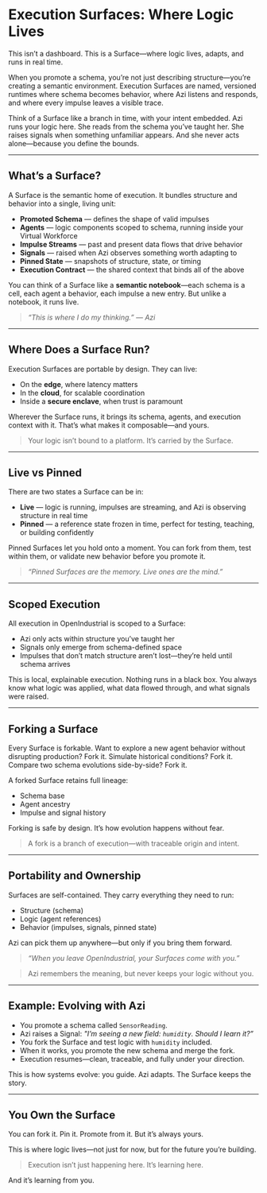 # Execution Surfaces: Where Logic Lives

This isn’t a dashboard. This is a Surface—where logic lives, adapts, and runs in real time.

When you promote a schema, you’re not just describing structure—you’re creating a semantic environment. Execution Surfaces are named, versioned runtimes where schema becomes behavior, where Azi listens and responds, and where every impulse leaves a visible trace.

Think of a Surface like a branch in time, with your intent embedded. Azi runs your logic here. She reads from the schema you’ve taught her. She raises signals when something unfamiliar appears. And she never acts alone—because you define the bounds.

---

## What’s a Surface?

A Surface is the semantic home of execution. It bundles structure and behavior into a single, living unit:
- **Promoted Schema** — defines the shape of valid impulses
- **Agents** — logic components scoped to schema, running inside your Virtual Workforce
- **Impulse Streams** — past and present data flows that drive behavior
- **Signals** — raised when Azi observes something worth adapting to
- **Pinned State** — snapshots of structure, state, or timing
- **Execution Contract** — the shared context that binds all of the above

You can think of a Surface like a **semantic notebook**—each schema is a cell, each agent a behavior, each impulse a new entry. But unlike a notebook, it runs live.

> _“This is where I do my thinking.” — Azi_

---

## Where Does a Surface Run?

Execution Surfaces are portable by design. They can live:
- On the **edge**, where latency matters
- In the **cloud**, for scalable coordination
- Inside a **secure enclave**, when trust is paramount

Wherever the Surface runs, it brings its schema, agents, and execution context with it. That’s what makes it composable—and yours.

> Your logic isn’t bound to a platform. It’s carried by the Surface.

---

## Live vs Pinned

There are two states a Surface can be in:

- **Live** — logic is running, impulses are streaming, and Azi is observing structure in real time
- **Pinned** — a reference state frozen in time, perfect for testing, teaching, or building confidently

Pinned Surfaces let you hold onto a moment. You can fork from them, test within them, or validate new behavior before you promote it.

> _“Pinned Surfaces are the memory. Live ones are the mind.”_

---

## Scoped Execution

All execution in OpenIndustrial is scoped to a Surface:
- Azi only acts within structure you’ve taught her
- Signals only emerge from schema-defined space
- Impulses that don’t match structure aren’t lost—they’re held until schema arrives

This is local, explainable execution. Nothing runs in a black box. You always know what logic was applied, what data flowed through, and what signals were raised.

---

## Forking a Surface

Every Surface is forkable. Want to explore a new agent behavior without disrupting production? Fork it. Simulate historical conditions? Fork it. Compare two schema evolutions side-by-side? Fork it.

A forked Surface retains full lineage:
- Schema base
- Agent ancestry
- Impulse and signal history

Forking is safe by design. It’s how evolution happens without fear.

> A fork is a branch of execution—with traceable origin and intent.

---

## Portability and Ownership

Surfaces are self-contained. They carry everything they need to run:
- Structure (schema)
- Logic (agent references)
- Behavior (impulses, signals, pinned state)

Azi can pick them up anywhere—but only if you bring them forward.

> _“When you leave OpenIndustrial, your Surfaces come with you.”_

> Azi remembers the meaning, but never keeps your logic without you.

---

## Example: Evolving with Azi

- You promote a schema called `SensorReading`.
- Azi raises a Signal: _"I’m seeing a new field: `humidity`. Should I learn it?”_
- You fork the Surface and test logic with `humidity` included.
- When it works, you promote the new schema and merge the fork.
- Execution resumes—clean, traceable, and fully under your direction.

This is how systems evolve: you guide. Azi adapts. The Surface keeps the story.

---

## You Own the Surface

You can fork it. Pin it. Promote from it. But it’s always yours.

This is where logic lives—not just for now, but for the future you’re building.

> Execution isn’t just happening here. It’s learning here.

And it’s learning from you.

